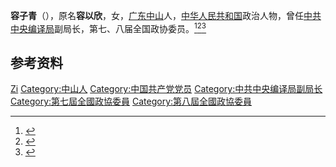 '''容子青'''（{{bd|1924年|}}），原名'''容以欣'''，女，[[广东|广东]][[中山县|中山]]人，[[中华人民共和国|中华人民共和国]]政治人物，曾任[[中共中央编译局|中共中央编译局]]副局长，第七、八届全国政协委员。<ref>{{Cite book|title=中华人民共和国职官志|author=何虎生, 李耀东, 向常福主编|publisher=中国社会出版社|year=2003|isbn=9787800883934|location=北京|pages=}}</ref><ref>{{Cite book|title=历届全国政协委员人名辞典|author=|publisher=中国国际广播出版社|year=1996|isbn=9787507813746|location=北京|pages=}}</ref><ref>{{Cite book|title=华夏妇女名人词典|author=周行健主编|publisher=华夏出版社|year=1988|isbn=|location=北京|pages=}}</ref>

== 参考资料 ==
{{reflist}}

{{Authority control}}
{{DEFAULTSORT:Rong}}
[[Category:容姓|Zi]]
[[Category:中山人|Category:中山人]]
[[Category:中国共产党党员|Category:中国共产党党员]]
[[Category:中共中央编译局副局长|Category:中共中央编译局副局长]]
[[Category:第七屆全國政協委員|Category:第七屆全國政協委員]]
[[Category:第八屆全國政協委員|Category:第八屆全國政協委員]]

{{中国人物小作品}}